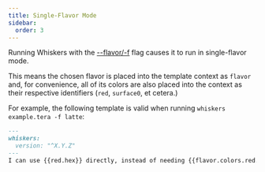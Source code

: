 ```yaml
---
title: Single-Flavor Mode
sidebar:
  order: 3
---
```


Running Whiskers with the
[--flavor/-f](/reference/cli-options/#-f---flavor-flavor) flag causes it to run
in single-flavor mode.

This means the chosen flavor is placed into the template context as `flavor`
and, for convenience, all of its colors are also placed into the context as
their respective identifiers (`red`, `surface0`, et cetera.)

For example, the following template is valid when running `whiskers example.tera -f latte`:

```markdown title="example.tera"
---
whiskers:
  version: "^X.Y.Z"
---
I can use {{red.hex}} directly, instead of needing {{flavor.colors.red.hex}}.
```

